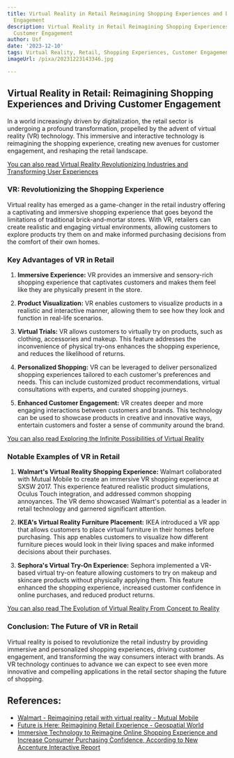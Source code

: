 ```yaml
---
title: Virtual Reality in Retail Reimagining Shopping Experiences and Driving Customer
  Engagement
description: Virtual Reality in Retail Reimagining Shopping Experiences and Driving
  Customer Engagement
author: Usf
date: '2023-12-10'
tags: Virtual Reality, Retail, Shopping Experiences, Customer Engagement
imageUrl: /pixa/20231223143346.jpg

---
```

##  Virtual Reality in Retail: Reimagining Shopping Experiences and Driving Customer Engagement

In a world increasingly  driven by digitalization,  the retail sector is undergoing a profound transformation, propelled by the advent of virtual reality (VR) technology. This immersive and interactive technology is reimagining  the shopping experience, creating new avenues for customer engagement, and  reshaping the retail  landscape.

[You can also read Virtual Reality Revolutionizing Industries and Transforming User Experiences](Virtual%20Reality%20Revolutionizing%20Industries%20and%20Transforming%20User%20Experiences)


### VR: Revolutionizing the Shopping Experience

Virtual reality has emerged as a game-changer in the retail industry offering a captivating  and immersive shopping experience that goes beyond the limitations of  traditional brick-and-mortar stores. With  VR, retailers can create realistic and engaging virtual  environments, allowing customers to explore  products try them on and make informed purchasing decisions from the comfort of their own homes.

### Key Advantages of VR in Retail

1. **Immersive Experience:** VR provides an immersive and sensory-rich shopping experience that captivates customers and makes them feel like they  are physically present in the store.

2.  **Product Visualization:**  VR enables customers  to visualize products in a realistic and interactive manner, allowing them to see  how  they look and function in real-life scenarios.

3. **Virtual Trials:** VR allows  customers to virtually try on products, such as clothing, accessories and makeup. This feature addresses  the inconvenience  of physical try-ons enhances the shopping  experience, and reduces the likelihood of returns.

4. **Personalized Shopping:** VR can be leveraged to deliver personalized shopping experiences tailored to each customer's preferences and  needs.  This can include customized product recommendations, virtual consultations with experts, and curated shopping journeys.

5. **Enhanced Customer Engagement:**  VR creates deeper and more engaging interactions between customers and brands. This  technology can be  used  to showcase products in creative and innovative  ways, entertain customers and  foster a  sense of community  around the brand.

[You can  also read Exploring the Infinite Possibilities of Virtual Reality](Exploring%20the%20Infinite%20Possibilities%20of%20Virtual%20Reality)


### Notable Examples of VR in Retail

1. **Walmart's Virtual Reality Shopping Experience:** Walmart collaborated with Mutual Mobile to create an immersive  VR shopping experience at SXSW 2017. This experience featured realistic  product simulations, Oculus  Touch  integration, and addressed common shopping annoyances. The VR demo showcased  Walmart's potential as a  leader in retail  technology and garnered significant attention.

2. **IKEA's Virtual Reality Furniture  Placement:** IKEA introduced a VR app that allows customers to place virtual furniture in their homes before purchasing. This app enables customers to visualize how different furniture pieces would look in their living spaces and make informed decisions about their purchases.

3. **Sephora's Virtual  Try-On  Experience:** Sephora implemented a VR-based virtual try-on feature allowing customers to try on makeup and skincare products without physically  applying them. This feature enhanced the shopping experience, increased customer confidence in online purchases,  and reduced product returns.

[You can also read The Evolution of Virtual  Reality From Concept to Reality](The%20Evolution%20of%20Virtual%20Reality%20From%20Concept%20to%20Reality)


### Conclusion: The Future of VR in Retail

Virtual reality is poised to revolutionize the retail industry  by providing immersive and personalized shopping experiences, driving  customer  engagement,  and transforming the way consumers interact with brands. As VR technology continues  to advance we can expect to see even more innovative and compelling applications in the retail  sector shaping the future of shopping.

## References:
- [Walmart - Reimagining retail with virtual reality - Mutual Mobile](https://mutualmobile.com/work/walmart)
- [Future is Here: Reimagining Retail Experience - Geospatial World](https://www.geospatialworld.net/prime/business-and-industry-trends/reimagining-retail-experience/)
- [Immersive Technology to Reimagine Online Shopping Experience and Increase Consumer Purchasing Confidence, According to New Accenture Interactive Report](https://newsroom.accenture.com/news/2020/immersive-technology-to-reimagine-online-shopping-experience-and-increase-consumer-purchasing-confidence-according-to-new-accenture-interactive-report)
